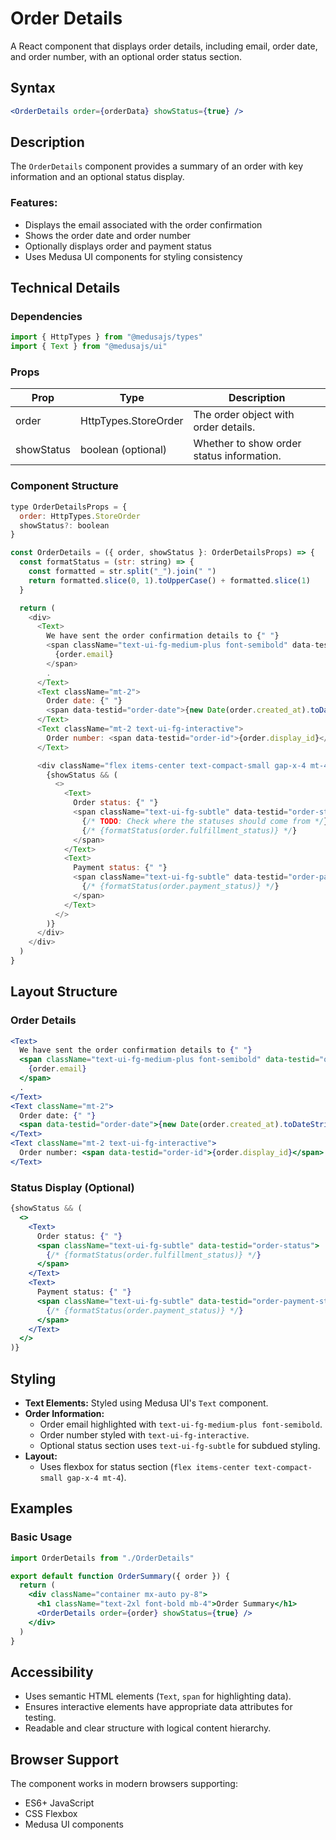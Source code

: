 # Order Details

A React component that displays order details, including email, order date, and order number, with an optional order status section.

## Syntax

```jsx copy
<OrderDetails order={orderData} showStatus={true} />
```

## Description

The `OrderDetails` component provides a summary of an order with key information and an optional status display.

### Features:
- Displays the email associated with the order confirmation
- Shows the order date and order number
- Optionally displays order and payment status
- Uses Medusa UI components for styling consistency

## Technical Details

### Dependencies

```javascript copy
import { HttpTypes } from "@medusajs/types"
import { Text } from "@medusajs/ui"
```

### Props

| Prop       | Type                      | Description                                |
|------------|---------------------------|--------------------------------------------|
| order      | HttpTypes.StoreOrder      | The order object with order details.      |
| showStatus | boolean (optional)        | Whether to show order status information. |

### Component Structure

```javascript copy
type OrderDetailsProps = {
  order: HttpTypes.StoreOrder
  showStatus?: boolean
}

const OrderDetails = ({ order, showStatus }: OrderDetailsProps) => {
  const formatStatus = (str: string) => {
    const formatted = str.split("_").join(" ")
    return formatted.slice(0, 1).toUpperCase() + formatted.slice(1)
  }

  return (
    <div>
      <Text>
        We have sent the order confirmation details to {" "}
        <span className="text-ui-fg-medium-plus font-semibold" data-testid="order-email">
          {order.email}
        </span>
        .
      </Text>
      <Text className="mt-2">
        Order date: {" "}
        <span data-testid="order-date">{new Date(order.created_at).toDateString()}</span>
      </Text>
      <Text className="mt-2 text-ui-fg-interactive">
        Order number: <span data-testid="order-id">{order.display_id}</span>
      </Text>

      <div className="flex items-center text-compact-small gap-x-4 mt-4">
        {showStatus && (
          <>
            <Text>
              Order status: {" "}
              <span className="text-ui-fg-subtle" data-testid="order-status">
                {/* TODO: Check where the statuses should come from */}
                {/* {formatStatus(order.fulfillment_status)} */}
              </span>
            </Text>
            <Text>
              Payment status: {" "}
              <span className="text-ui-fg-subtle" data-testid="order-payment-status">
                {/* {formatStatus(order.payment_status)} */}
              </span>
            </Text>
          </>
        )}
      </div>
    </div>
  )
}
```

## Layout Structure

### Order Details
```jsx copy
<Text>
  We have sent the order confirmation details to {" "}
  <span className="text-ui-fg-medium-plus font-semibold" data-testid="order-email">
    {order.email}
  </span>
  .
</Text>
<Text className="mt-2">
  Order date: {" "}
  <span data-testid="order-date">{new Date(order.created_at).toDateString()}</span>
</Text>
<Text className="mt-2 text-ui-fg-interactive">
  Order number: <span data-testid="order-id">{order.display_id}</span>
</Text>
```

### Status Display (Optional)
```jsx copy
{showStatus && (
  <>
    <Text>
      Order status: {" "}
      <span className="text-ui-fg-subtle" data-testid="order-status">
        {/* {formatStatus(order.fulfillment_status)} */}
      </span>
    </Text>
    <Text>
      Payment status: {" "}
      <span className="text-ui-fg-subtle" data-testid="order-payment-status">
        {/* {formatStatus(order.payment_status)} */}
      </span>
    </Text>
  </>
)}
```

## Styling

- **Text Elements:** Styled using Medusa UI's `Text` component.
- **Order Information:**
  - Order email highlighted with `text-ui-fg-medium-plus font-semibold`.
  - Order number styled with `text-ui-fg-interactive`.
  - Optional status section uses `text-ui-fg-subtle` for subdued styling.
- **Layout:**
  - Uses flexbox for status section (`flex items-center text-compact-small gap-x-4 mt-4`).

## Examples

### Basic Usage

```jsx copy
import OrderDetails from "./OrderDetails"

export default function OrderSummary({ order }) {
  return (
    <div className="container mx-auto py-8">
      <h1 className="text-2xl font-bold mb-4">Order Summary</h1>
      <OrderDetails order={order} showStatus={true} />
    </div>
  )
}
```

## Accessibility

- Uses semantic HTML elements (`Text`, `span` for highlighting data).
- Ensures interactive elements have appropriate data attributes for testing.
- Readable and clear structure with logical content hierarchy.

## Browser Support

The component works in modern browsers supporting:

- ES6+ JavaScript
- CSS Flexbox
- Medusa UI components


